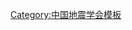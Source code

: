{{Navbox
| name   = 中国地震学会第一届理事会
| title  = [[中国地震学会]]第一届理事会
| above  = 1979年11月－1985年1月
| bodyclass = hlist
| group1 = 理事长
| list1  = [[顾功叙]]
| group2 = 副理事长
| list2  = 
* [[丁国瑜]]
* [[卫一清]]
* [[马杏垣]]
* [[王仁|王　仁]]
* [[许绍燮]]
* [[刘恢先]]
* [[张进|张　进]]
* [[高文学]]
* [[翁文波]]
* [[傅承义]]
| group3 = 秘书长
| list3  = [[陈鑫连]]
| group4 = 
| list4  = 
| group5 = 
| list5  = 
| group6 = 
| list6  = 
}}<noinclude>
{{collapsible option}}
[[Category:中国地震学会模板]]
</noinclude>